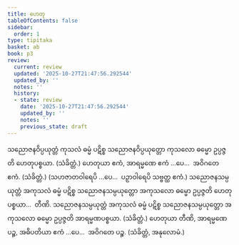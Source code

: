 ```yaml
---
title: ဟေတု
tableOfContents: false
sidebar:
  order: 1
type: tipitaka
basket: ab
book: p3
review:
  current: review
  updated: '2025-10-27T21:47:56.292544'
  updated_by: ''
  notes: ''
  history:
  - state: review
    date: '2025-10-27T21:47:56.292544'
    updated_by: ''
    notes: ''
    previous_state: draft
---
```



<ReviewStatus review={frontmatter.review} showDetails={true} />

<HypothesisAnnotation frontmatter={frontmatter} />

<DynamicBreadcrumb />

<Division number="20" book="p3" e="ch" v="39" p="372">

<Paragraph number="1740" book="p3">
သညောဇနဝိပ္ပယုတ္တံ ကုသလံ ဓမ္မံ ပဋိစ္စ သညောဇနဝိပ္ပယုတ္တော ကုသလော ဓမ္မော ဥပ္ပဇ္ဇတိ ဟေတုပစ္စယာ. (သံခိတ္တံ.)
</Paragraph>

<Paragraph number="1741" book="p3">
ဟေတုယာ ဧကံ, အာရမ္မဏေ ဧကံ …ပေ…  အဝိဂတေ ဧကံ. (သံခိတ္တံ.)
</Paragraph>

<Paragraph number="1742" book="p3">
(သဟဇာတဝါရေပိ …ပေ…  ပဉှာဝါရေပိ သဗ္ဗတ္ထ ဧကံ.)
</Paragraph>

</Division>
<Division number="21" book="p3" e="ch" v="39" p="373">

<Paragraph number="1743" book="p3">
သညောဇနသမ္ပယုတ္တံ အကုသလံ ဓမ္မံ ပဋိစ္စ သညောဇနသမ္ပယုတ္တော အကုသလော ဓမ္မော ဥပ္ပဇ္ဇတိ ဟေတုပစ္စယာ…  တီဏိ.
</Paragraph>

<Paragraph number="1744" book="p3">
သညောဇနသမ္ပယုတ္တံ အကုသလံ ဓမ္မံ ပဋိစ္စ သညောဇနသမ္ပယုတ္တော အကုသလော ဓမ္မော ဥပ္ပဇ္ဇတိ အာရမ္မဏပစ္စယာ. (သံခိတ္တံ.)
</Paragraph>

</Division>
<Division number="22" book="p3" e="ch" v="39" p="373">

<Paragraph number="1745" book="p3">
ဟေတုယာ တီဏိ, အာရမ္မဏေ ပဉ္စ, အဓိပတိယာ ဧကံ …ပေ…  အဝိဂတေ ပဉ္စ. (သံခိတ္တံ, အနုလောမံ.)
</Paragraph>
</Division>